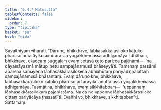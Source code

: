 ```yaml
---
title: "6.4.7 Mātusutta"
tableOfContents: false
sidebar:
  order: 7
type: "tipitaka"
basket: "su"
book: "nida"
---
```



<DynamicBreadcrumb />

<Division number="186" book="nida" bookNo="12" page="437">

<Paragraph number="1103" book="nida">
Sāvatthiyaṃ viharati. “Dāruṇo, bhikkhave, lābhasakkārasiloko kaṭuko pharuso antarāyiko anuttarassa yogakkhemassa adhigamāya. Idhāhaṃ, bhikkhave, ekaccaṃ puggalaṃ evaṃ cetasā ceto paricca pajānāmi—  ‘na cāyamāyasmā mātupi hetu sampajānamusā bhāseyyā’ti. Tamenaṃ passāmi aparena samayena lābhasakkārasilokena abhibhūtaṃ pariyādiṇṇacittaṃ sampajānamusā bhāsantaṃ. Evaṃ dāruṇo kho, bhikkhave, lābhasakkārasiloko kaṭuko pharuso antarāyiko anuttarassa yogakkhemassa adhigamāya. Tasmātiha, bhikkhave, evaṃ sikkhitabbaṃ—  ‘uppannaṃ lābhasakkārasilokaṃ pajahissāma. Na ca no uppanno lābhasakkārasiloko cittaṃ pariyādāya ṭhassatī’ti. Evañhi vo, bhikkhave, sikkhitabban”ti.

</Paragraph>
</Division>

<Paragraph number="1104" type="center" book="nida">
Sattamaṃ.
</Paragraph>